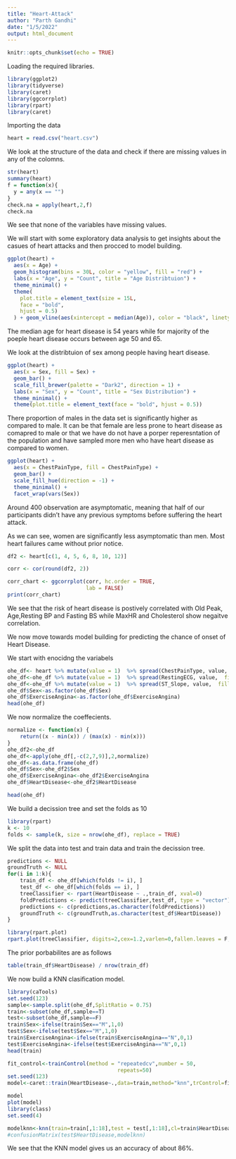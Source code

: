 ```yaml
---
title: "Heart-Attack"
author: "Parth Gandhi"
date: "1/5/2022"
output: html_document
---
```


```r
knitr::opts_chunk$set(echo = TRUE)
```
Loading the required libraries.
```r
library(ggplot2)
library(tidyverse)
library(caret)
library(ggcorrplot)
library(rpart)
library(caret)
```
Importing the data 
```r
heart = read.csv("heart.csv")
```

We look at the structure of the data and check if there are missing values in any of the colomns.
```r
str(heart)
summary(heart)
f = function(x){
  y = any(x == "")
}
check.na = apply(heart,2,f)
check.na
```
We see that none of the variables have missing values.

We will start with some exploratory data analysis to get insights about the casues of heart attacks and then procced to model building.
```r
ggplot(heart) +
  aes(x = Age) +
  geom_histogram(bins = 30L, color = "yellow", fill = "red") +
  labs(x = "Age", y = "Count", title = "Age Distribtuion") +
  theme_minimal() +
  theme(
    plot.title = element_text(size = 15L,
    face = "bold",
    hjust = 0.5)
  ) + geom_vline(aes(xintercept = median(Age)), color = "black", linetype = "dashed", size = 1)

```
The median age for heart disease is 54 years while for majority of the poeple heart disease occurs between age 50 and 65.

We look at the distribtuion of sex among people having heart disease.

```r
ggplot(heart) +
  aes(x = Sex, fill = Sex) +
  geom_bar() +
  scale_fill_brewer(palette = "Dark2", direction = 1) +
  labs(x = "Sex", y = "Count", title = "Sex Distribution") +
  theme_minimal() +
  theme(plot.title = element_text(face = "bold", hjust = 0.5))
```
There proportion of males in the data set is significantly higher as compared to male. It can be that female are less prone to heart disease as comapred to male or that we have do not have a porper reperesntation of the population and have sampled more men who have heart disease as compared to women.
```r
ggplot(heart) +
  aes(x = ChestPainType, fill = ChestPainType) +
  geom_bar() +
  scale_fill_hue(direction = -1) +
  theme_minimal() +
  facet_wrap(vars(Sex))
```
Around 400 observation are asymptomatic, meaning that half of our participants didn't have any previous symptoms before suffering the heart attack.

As we can see, women are significantly less asymptomatic than men. Most heart failures came without prior notice.

```r
df2 <- heart[c(1, 4, 5, 6, 8, 10, 12)]

corr <- cor(round(df2, 2))

corr_chart <- ggcorrplot(corr, hc.order = TRUE,
                         lab = FALSE)
print(corr_chart)
```
We see that the risk of heart disease is postively correlated with Old Peak, Age,Resting BP and Fasting BS while MaxHR and Cholesterol show negaitve correlation.

We now move towards model building for predicting the chance of onset of Heart Disease.

We start with enocidng the variabels
```r
ohe_df<- heart %>% mutate(value = 1)  %>% spread(ChestPainType, value,  fill = 0 )
ohe_df<-ohe_df %>% mutate(value = 1)  %>% spread(RestingECG, value,  fill = 0 )
ohe_df<-ohe_df %>% mutate(value = 1)  %>% spread(ST_Slope, value,  fill = 0 )
ohe_df$Sex<-as.factor(ohe_df$Sex)
ohe_df$ExerciseAngina<-as.factor(ohe_df$ExerciseAngina)
head(ohe_df)
```
We now normalize the coeffecients.
```r
normalize <- function(x) {
    return((x - min(x)) / (max(x) - min(x)))
}
ohe_df2<-ohe_df
ohe_df<-apply(ohe_df[,-c(2,7,9)],2,normalize)
ohe_df<-as.data.frame(ohe_df)
ohe_df$Sex<-ohe_df2$Sex
ohe_df$ExerciseAngina<-ohe_df2$ExerciseAngina
ohe_df$HeartDisease<-ohe_df2$HeartDisease

head(ohe_df)
```
We build a decission tree and set the folds as 10
```r
library(rpart)
k <- 10
folds <- sample(k, size = nrow(ohe_df), replace = TRUE)
```
We split the data into test and train data and train the decission tree.
```r
predictions <- NULL
groundTruth <- NULL
for(i in 1:k){
    train_df <- ohe_df[which(folds != i), ]
    test_df <- ohe_df[which(folds == i), ]
    treeClassifier <- rpart(HeartDisease ~ .,train_df, xval=0)
    foldPredictions <- predict(treeClassifier,test_df, type = "vector")
    predictions <- c(predictions,as.character(foldPredictions))
    groundTruth <- c(groundTruth,as.character(test_df$HeartDisease))
}
```

```r
library(rpart.plot)
rpart.plot(treeClassifier, digits=2,cex=1.2,varlen=0,fallen.leaves = F, legend.y = 3, box.palette=c("red", "white"))
```
The prior porbabilites are as follows
```r
table(train_df$HeartDisease) / nrow(train_df)
```

We now build a KNN clasification model.
```r
library(caTools)
set.seed(123)
sample<-sample.split(ohe_df,SplitRatio = 0.75)
train<-subset(ohe_df,sample==T)
test<-subset(ohe_df,sample==F)
train$Sex<-ifelse(train$Sex=="M",1,0)
test$Sex<-ifelse(test$Sex=="M",1,0)
train$ExerciseAngina<-ifelse(train$ExerciseAngina=="N",0,1)
test$ExerciseAngina<-ifelse(test$ExerciseAngina=="N",0,1)
head(train)

fit_control<-trainControl(method = "repeatedcv",number = 50,
                                   repeats=50)
set.seed(123)
model<-caret::train(HeartDisease~.,data=train,method="knn",trControl=fit_control,tuneGrid=expand.grid(k=1:45))

model
plot(model)
library(class)
set.seed(4)

modelknn<-knn(train=train[,1:18],test = test[,1:18],cl=train$HeartDisease,k=25)
#confusionMatrix(test$HeartDisease,modelknn)
```
We see that the KNN model gives us an accuracy of about 86%.
